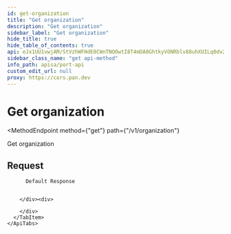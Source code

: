 ```yaml
---
id: get-organization
title: "Get organization"
description: "Get organization"
sidebar_label: "Get organization"
hide_title: true
hide_table_of_contents: true
api: eJx1UU1vwjAM/StVzhWFHdE0CWnTNO0wtI8T4mDA0GhtkyVONRblv88uhXUILq0dv2c/P0dFsPNqulAvbgeN/gHSplHLXHlcB6dpz7WoVggOHYfLxCWH3prGI/OiuhmP5bdBv3baduypuscthIqy1x6pUsrPII9ImRnOzFWNVJoN13ZInFqgkpOinRRnQI+uRec7acFVDCqJrJ8WBVg9YrY1jkbaqDRY5G1dYn3QfFwnKtpbZDrTnnHPnRuoJZ8FVuL+BmpRXCJsmCWr6GZrOrqmSvBznpfN5k8MFWGHDSejsWKsNZ5qaATed7+w+j9vTrIIv6mwFfB4btRtGntbFqqdMM+cXa3kYVKMcQUeP1yVkjx/BXRySQ5bcBpWopqPOfD88eGd+0GQ5kNfPjtf+kAMP5YaeW+hCpcM68DdN+VXKLfsV8au353gh8pVQu//ES2mLFNKv8+i7W8=
sidebar_class_name: "get api-method"
info_path: apisa/port-api
custom_edit_url: null
proxy: https://cors.pan.dev
---
```



<h1
  className={"openapi__heading"}
>
  Get organization
</h1>

<MethodEndpoint
  method={"get"}
  path={"/v1/organization"}
>
  
</MethodEndpoint>



Get organization

## Request

<div>
  <div>
    <ApiTabs
      label={undefined}
      id={undefined}
    >
      <TabItem
        label={"200"}
        value={"200"}
      >
        <div>
          
          
          Default Response
          
          
        </div><div>
          
        </div>
      </TabItem>
    </ApiTabs>
  </div>
</div>
      